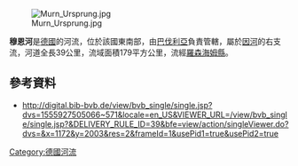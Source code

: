 {{Coord|47.977080|N|12.152590|E|display=title}}
[[Image:Murn_Ursprung.jpg|right]]

'''穆恩河'''是[[德國|德國]]的河流，位於該國東南部，由[[巴伐利亞|巴伐利亞]]負責管轄，屬於[[因河|因河]]的右支流，河道全長39公里，流域面積179平方公里，流經[[羅森海姆縣|羅森海姆縣]]。

==參考資料==
* http://digital.bib-bvb.de/view/bvb_single/single.jsp?dvs=1555927505066~571&locale=en_US&VIEWER_URL=/view/bvb_single/single.jsp?&DELIVERY_RULE_ID=39&bfe=view/action/singleViewer.do?dvs=&x=1172&y=2003&res=2&frameId=1&usePid1=true&usePid2=true{{Dead link}} 

{{Germany-geo-stub}}
[[Category:德國河流|Category:德國河流]]